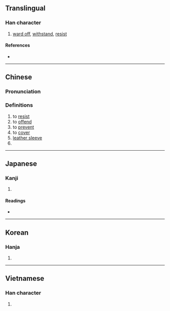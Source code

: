 {{character info/new}}
{{also|擀|捍}}
==Translingual==

===Han character===
{{Han char|rn=64|rad=手|as=03|sn=6|four=51040|canj=QMJ|ids=⿰扌干}}

# [[ward off]], [[withstand]], [[resist]]

====References====
* {{Han ref|kx=0418.020|dkj=11802|dj=0764.190|hdz=31828.060|uh=625E|ud=25182|bh=C9E4|bd=51684}}

----
==Chinese==
{{zh-forms}}

===Pronunciation===
{{zh-pron
|m=扞
|m-s=
|c=gon2,hon2,hon6
|c-t=
|g=
|h=pfs=
|j=
|md=
|mn=
|mn-t=
|w=
|x=
|mc=y
|oc=y
|cat=v,a,n
}}

===Definitions===
{{zh-hanzi}}

# to [[resist]]
# to [[offend]]
# to [[prevent]]
# to [[cover]]
# [[leather sleeve]]
# {{zh-alt-form|悍}}
----

==Japanese==

===Kanji===
{{ja-kanji|grade=|rs=手03}}

# {{defn|lang=ja|sort=手03}}

====Readings====
* {{ja-readings|on=[[かん]] (kan)|kun=[[ふせぐ]] (fusegu)}}

----

==Korean==

===Hanja===
{{ko-hanja|hangeul=[[한]]|eumhun=|rv=han|mr=han|y=han}}

# {{defn|lang=ko|sort=手03}}

----

==Vietnamese==

===Han character===
{{vi-hantu|[[cản]], [[hãn]]|rs=手03}}

# {{defn|lang=vi|sort=手03}}